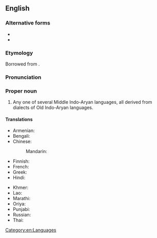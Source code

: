 ==English==
{{wikipedia}}

===Alternative forms===
* {{l|en|Pracrit}}
* {{l|en|Prākrit}}

===Etymology===
Borrowed from {{bor|en|sa|प्राकृत||unrefined, natural, i.e. vernacular}}.

===Pronunciation===
{{rfp|lang=en}}

===Proper noun===
{{en-proper noun|Prakrits}}

# Any one of several Middle Indo-Aryan languages, all derived from dialects of Old Indo-Aryan languages.

====Translations====
{{trans-top|any of Middle Indo-Aryan languages, derived from dialects of Old Indo-Aryan languages}}
* Armenian: {{t+|hy|պրակրիտ|sc=Armn}}
* Bengali: {{t|bn|প্রাকৃত}}
* Chinese:
*: Mandarin: {{t-needed|cmn}}
* Finnish: {{t-needed|fi}}
* French: {{t+|fr|prakrit}}
* Greek: {{t|el|πρακριτική γλώσσα|f}}
* Hindi: {{t+|hi|प्राकृत|m|sc=Deva}}
{{trans-mid}}
* Khmer: {{t+|km|ប្រាក្រឹត|tr=praakrət|sc=Ethi}}
* Lao: {{t-needed|lo}}
* Marathi: {{t|mr|प्राकृत}}
* Oriya: {{t-needed|or}}
* Punjabi: {{t-needed|pa}}
* Russian: {{t+|ru|пракрит}}
* Thai: {{t+|th|ปรากฤต}}
{{trans-bottom}}

[[Category:en:Languages]]